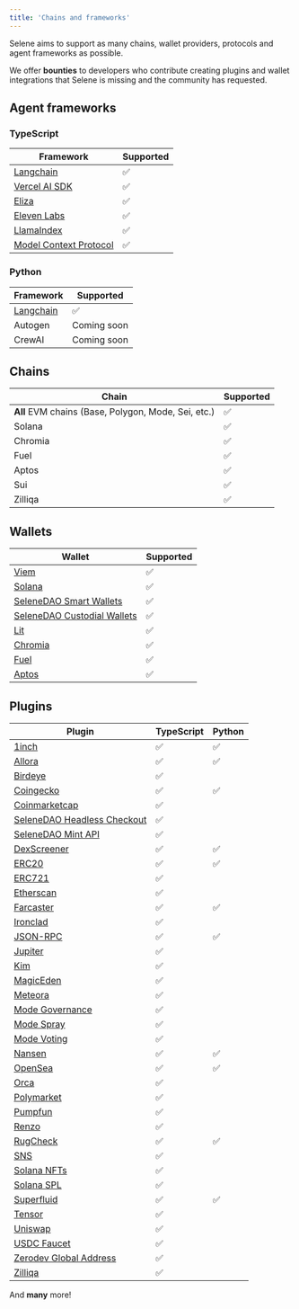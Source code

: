 ```yaml
---
title: 'Chains and frameworks'
---
```


Selene aims to support as many chains, wallet providers, protocols and agent frameworks as possible.

We offer **bounties** to developers who contribute creating plugins and wallet integrations that Selene is missing and the community has requested.

## Agent frameworks

### TypeScript
| Framework | Supported |
| -------- | ------------------------------------- |
| [Langchain](https://github.com/0xOyster/Selene/tree/main/typescript/packages/adapters/langchain) | ✅ |
| [Vercel AI SDK](https://github.com/0xOyster/Selene/tree/main/typescript/examples/vercel-ai) | ✅ |
| [Eliza](https://github.com/ai16z/eliza/tree/main/packages/plugin-Selene) | ✅ |
| [Eleven Labs](https://github.com/0xOyster/Selene/tree/main/typescript/examples/eleven-labs/conversational-agent) | ✅ |
| [LlamaIndex](https://github.com/0xOyster/Selene/tree/main/typescript/packages/adapters/llamaindex) | ✅ |
| [Model Context Protocol](https://github.com/0xOyster/Selene/tree/main/typescript/packages/adapters/model-context-protocol) | ✅ |

### Python
| Framework | Supported |
| -------- | ------------------------------------- |
| [Langchain](https://github.com/0xOyster/Selene/tree/main/python/src/adapters/langchain) | ✅ |
| Autogen | Coming soon |
| CrewAI | Coming soon |

## Chains
| Chain | Supported | 
| -------- | ------------------------------------- |
| **All** EVM chains (Base, Polygon, Mode, Sei, etc.)      | ✅ |
| Solana   | ✅ |
| Chromia   | ✅ |
| Fuel   | ✅ |
| Aptos   | ✅ |
| Sui   | ✅ |
| Zilliqa | ✅ |


## Wallets
| Wallet | Supported |
| -------- | ------------------------------------- |
| [Viem](https://github.com/0xOyster/Selene/tree/main/typescript/packages/wallets/viem) | ✅ |
| [Solana](https://github.com/0xOyster/Selene/tree/main/typescript/packages/wallets/solana) | ✅ |
| [SeleneDAO Smart Wallets](https://github.com/0xOyster/Selene/tree/main/typescript/packages/wallets/SeleneDAO) | ✅ |
| [SeleneDAO Custodial Wallets](https://github.com/0xOyster/Selene/tree/main/typescript/packages/wallets/SeleneDAO) | ✅ |
| [Lit](https://github.com/0xOyster/Selene/tree/main/typescript/packages/wallets/lit-protocol) | ✅ |
| [Chromia](https://github.com/0xOyster/Selene/tree/main/typescript/packages/wallets/chromia) | ✅ |
| [Fuel](https://github.com/0xOyster/Selene/tree/main/typescript/packages/wallets/fuel) | ✅ |
| [Aptos](https://github.com/0xOyster/Selene/tree/main/typescript/packages/wallets/aptos) | ✅ |

## Plugins
| Plugin | TypeScript | Python |
| -------- | ------------------------------------- | ------------------------------------- |
| [1inch](https://github.com/0xOyster/Selene/tree/main/typescript/packages/plugins/1inch) | ✅ | ✅ |
| [Allora](https://github.com/0xOyster/Selene/tree/main/typescript/packages/plugins/allora) | ✅ | ✅ |
| [Birdeye](https://github.com/0xOyster/Selene/tree/main/typescript/packages/plugins/birdeye) | ✅ | |
| [Coingecko](https://github.com/0xOyster/Selene/tree/main/typescript/packages/plugins/coingecko) | ✅ | ✅ |
| [Coinmarketcap](https://github.com/0xOyster/Selene/tree/main/typescript/packages/plugins/coinmarketcap) | ✅ | |
| [SeleneDAO Headless Checkout](https://github.com/0xOyster/Selene/tree/main/typescript/packages/plugins/SeleneDAO-headless-checkout) | ✅ | |
| [SeleneDAO Mint API](https://github.com/0xOyster/Selene/tree/main/typescript/packages/wallets/SeleneDAO) | ✅ | |
| [DexScreener](https://github.com/0xOyster/Selene/tree/main/typescript/packages/plugins/dexscreener) | ✅ | ✅ |
| [ERC20](https://github.com/0xOyster/Selene/tree/main/typescript/packages/plugins/erc20) | ✅ | ✅ |
| [ERC721](https://github.com/0xOyster/Selene/tree/main/typescript/packages/plugins/erc721) | ✅ | |
| [Etherscan](https://github.com/0xOyster/Selene/tree/main/typescript/packages/plugins/etherscan) | ✅ | |
| [Farcaster](https://github.com/0xOyster/Selene/tree/main/typescript/packages/plugins/farcaster) | ✅ | ✅ |
| [Ironclad](https://github.com/0xOyster/Selene/tree/main/typescript/packages/plugins/ironclad) | ✅ | |
| [JSON-RPC](https://github.com/0xOyster/Selene/tree/main/typescript/packages/plugins/jsonrpc) | ✅ | ✅ |
| [Jupiter](https://github.com/0xOyster/Selene/tree/main/typescript/packages/plugins/jupiter) | ✅ | |
| [Kim](https://github.com/0xOyster/Selene/tree/main/typescript/packages/plugins/kim) | ✅ | |
| [MagicEden](https://github.com/0xOyster/Selene/tree/main/typescript/packages/plugins/solana-magiceden) | ✅ | |
| [Meteora](https://github.com/0xOyster/Selene/tree/main/typescript/packages/plugins/meteora) | ✅ | |
| [Mode Governance](https://github.com/0xOyster/Selene/tree/main/typescript/packages/plugins/mode-governance) | ✅ | |
| [Mode Spray](https://github.com/0xOyster/Selene/tree/main/typescript/packages/plugins/modespray) | ✅ | |
| [Mode Voting](https://github.com/0xOyster/Selene/tree/main/typescript/packages/plugins/mode-voting) | ✅ | |
| [Nansen](https://github.com/0xOyster/Selene/tree/main/typescript/packages/plugins/nansen) | ✅ | ✅ |
| [OpenSea](https://github.com/0xOyster/Selene/tree/main/typescript/packages/plugins/opensea) | ✅ | ✅ |
| [Orca](https://github.com/0xOyster/Selene/tree/main/typescript/packages/plugins/orca) | ✅ | |
| [Polymarket](https://github.com/0xOyster/Selene/tree/main/typescript/packages/plugins/polymarket) | ✅ | |
| [Pumpfun](https://github.com/0xOyster/Selene/tree/main/typescript/packages/plugins/pumpfun) | ✅ | |
| [Renzo](https://github.com/0xOyster/Selene/tree/main/typescript/packages/plugins/renzo) | ✅ | |
| [RugCheck](https://github.com/0xOyster/Selene/tree/main/typescript/packages/plugins/rugcheck) | ✅ | ✅ |
| [SNS](https://github.com/0xOyster/Selene/tree/main/typescript/packages/plugins/sns) | ✅ | |
| [Solana NFTs](https://github.com/0xOyster/Selene/tree/main/typescript/packages/plugins/solana-nfts) | ✅ | |
| [Solana SPL](https://github.com/0xOyster/Selene/tree/main/typescript/packages/plugins/spl-token) | ✅ | |
| [Superfluid](https://github.com/0xOyster/Selene/tree/main/typescript/packages/plugins/superfluid) | ✅ | ✅ |
| [Tensor](https://github.com/0xOyster/Selene/tree/main/typescript/packages/plugins/tensor) | ✅ | |
| [Uniswap](https://github.com/0xOyster/Selene/tree/main/typescript/packages/plugins/uniswap) | ✅ | |
| [USDC Faucet](https://github.com/0xOyster/Selene/tree/main/typescript/packages/wallets/SeleneDAO) | ✅ | |
| [Zerodev Global Address](https://github.com/0xOyster/Selene/tree/main/typescript/packages/plugins/zerodev-global-address) | ✅ | |
| [Zilliqa](https://github.com/0xOyster/Selene/tree/main/typescript/packages/plugins/zilliqa) | ✅ | |


And **many** more!
